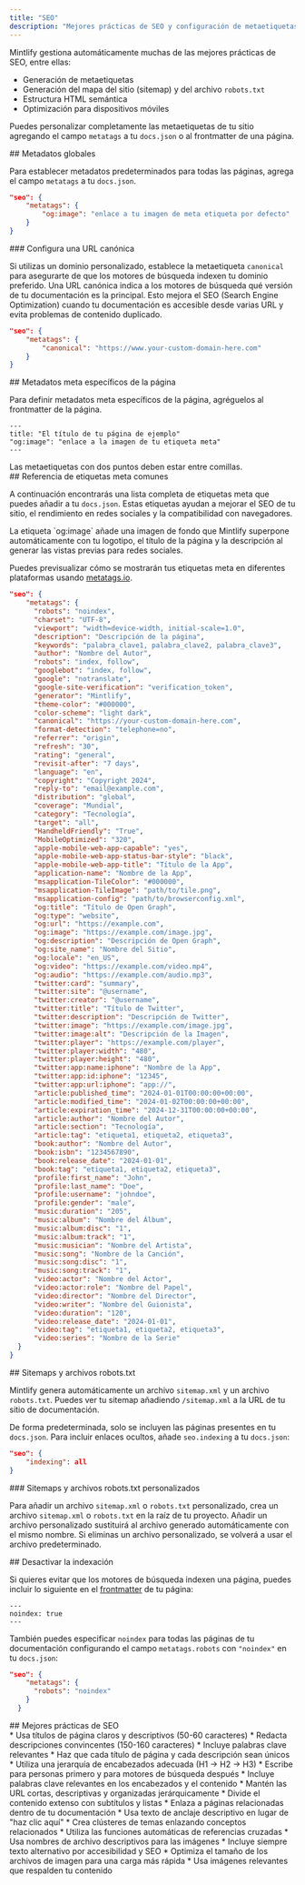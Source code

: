 ```yaml
---
title: "SEO"
description: "Mejores prácticas de SEO y configuración de metaetiquetas para mejorar la visibilidad en buscadores"
---
```


Mintlify gestiona automáticamente muchas de las mejores prácticas de SEO, entre ellas:

* Generación de metaetiquetas
* Generación del mapa del sitio (sitemap) y del archivo `robots.txt`
* Estructura HTML semántica
* Optimización para dispositivos móviles

Puedes personalizar completamente las metaetiquetas de tu sitio agregando el campo `metatags` a tu `docs.json` o al frontmatter de una página.

<div id="global-meta-tags">
  ## Metadatos globales
</div>

Para establecer metadatos predeterminados para todas las páginas, agrega el campo `metatags` a tu `docs.json`.

```json
"seo": {
    "metatags": {
        "og:image": "enlace a tu imagen de meta etiqueta por defecto"
    }
}
```

<div id="set-a-canonical-url">
  ### Configura una URL canónica
</div>

Si utilizas un dominio personalizado, establece la metaetiqueta `canonical` para asegurarte de que los motores de búsqueda indexen tu dominio preferido. Una URL canónica indica a los motores de búsqueda qué versión de tu documentación es la principal. Esto mejora el SEO (Search Engine Optimization) cuando tu documentación es accesible desde varias URL y evita problemas de contenido duplicado.

```json
"seo": {
    "metatags": {
        "canonical": "https://www.your-custom-domain-here.com"
    }
}
```

<div id="page-specific-meta-tags">
  ## Metadatos meta específicos de la página
</div>

Para definir metadatos meta específicos de la página, agréguelos al frontmatter de la página.

```mdx
---
title: "El título de tu página de ejemplo"
"og:image": "enlace a la imagen de tu etiqueta meta"
---
```

<Note>
  Las metaetiquetas con dos puntos deben estar entre comillas.
</Note>

<div id="common-meta-tags-reference">
  ## Referencia de etiquetas meta comunes
</div>

A continuación encontrarás una lista completa de etiquetas meta que puedes añadir a tu `docs.json`. Estas etiquetas ayudan a mejorar el SEO de tu sitio, el rendimiento en redes sociales y la compatibilidad con navegadores.

<Note>
  La etiqueta `og:image` añade una imagen de fondo que Mintlify superpone automáticamente con tu logotipo, el título de la página y la descripción al generar las vistas previas para redes sociales.
</Note>

Puedes previsualizar cómo se mostrarán tus etiquetas meta en diferentes plataformas usando [metatags.io](https://metatags.io/).

```json expandable
"seo": {
    "metatags": {
      "robots": "noindex",
      "charset": "UTF-8",
      "viewport": "width=device-width, initial-scale=1.0",
      "description": "Descripción de la página",
      "keywords": "palabra_clave1, palabra_clave2, palabra_clave3",
      "author": "Nombre del Autor",
      "robots": "index, follow",
      "googlebot": "index, follow",
      "google": "notranslate",
      "google-site-verification": "verification_token",
      "generator": "Mintlify",
      "theme-color": "#000000",
      "color-scheme": "light dark",
      "canonical": "https://your-custom-domain-here.com",
      "format-detection": "telephone=no",
      "referrer": "origin",
      "refresh": "30",
      "rating": "general",
      "revisit-after": "7 days",
      "language": "en",
      "copyright": "Copyright 2024",
      "reply-to": "email@example.com",
      "distribution": "global",
      "coverage": "Mundial",
      "category": "Tecnología",
      "target": "all",
      "HandheldFriendly": "True",
      "MobileOptimized": "320",
      "apple-mobile-web-app-capable": "yes",
      "apple-mobile-web-app-status-bar-style": "black",
      "apple-mobile-web-app-title": "Título de la App",
      "application-name": "Nombre de la App",
      "msapplication-TileColor": "#000000",
      "msapplication-TileImage": "path/to/tile.png",
      "msapplication-config": "path/to/browserconfig.xml",
      "og:title": "Título de Open Graph",
      "og:type": "website",
      "og:url": "https://example.com",
      "og:image": "https://example.com/image.jpg",
      "og:description": "Descripción de Open Graph",
      "og:site_name": "Nombre del Sitio",
      "og:locale": "en_US",
      "og:video": "https://example.com/video.mp4",
      "og:audio": "https://example.com/audio.mp3",
      "twitter:card": "summary",
      "twitter:site": "@username",
      "twitter:creator": "@username",
      "twitter:title": "Título de Twitter",
      "twitter:description": "Descripción de Twitter",
      "twitter:image": "https://example.com/image.jpg",
      "twitter:image:alt": "Descripción de la Imagen",
      "twitter:player": "https://example.com/player",
      "twitter:player:width": "480",
      "twitter:player:height": "480",
      "twitter:app:name:iphone": "Nombre de la App",
      "twitter:app:id:iphone": "12345",
      "twitter:app:url:iphone": "app://",
      "article:published_time": "2024-01-01T00:00:00+00:00",
      "article:modified_time": "2024-01-02T00:00:00+00:00",
      "article:expiration_time": "2024-12-31T00:00:00+00:00",
      "article:author": "Nombre del Autor",
      "article:section": "Tecnología",
      "article:tag": "etiqueta1, etiqueta2, etiqueta3",
      "book:author": "Nombre del Autor",
      "book:isbn": "1234567890",
      "book:release_date": "2024-01-01",
      "book:tag": "etiqueta1, etiqueta2, etiqueta3",
      "profile:first_name": "John",
      "profile:last_name": "Doe",
      "profile:username": "johndoe",
      "profile:gender": "male",
      "music:duration": "205",
      "music:album": "Nombre del Álbum",
      "music:album:disc": "1",
      "music:album:track": "1",
      "music:musician": "Nombre del Artista",
      "music:song": "Nombre de la Canción",
      "music:song:disc": "1",
      "music:song:track": "1",
      "video:actor": "Nombre del Actor",
      "video:actor:role": "Nombre del Papel",
      "video:director": "Nombre del Director",
      "video:writer": "Nombre del Guionista",
      "video:duration": "120",
      "video:release_date": "2024-01-01",
      "video:tag": "etiqueta1, etiqueta2, etiqueta3",
      "video:series": "Nombre de la Serie"
  }
}
```

<div id="sitemaps-and-robotstxt-files">
  ## Sitemaps y archivos robots.txt
</div>

Mintlify genera automáticamente un archivo `sitemap.xml` y un archivo `robots.txt`. Puedes ver tu sitemap añadiendo `/sitemap.xml` a la URL de tu sitio de documentación.

De forma predeterminada, solo se incluyen las páginas presentes en tu `docs.json`. Para incluir enlaces ocultos, añade `seo.indexing` a tu `docs.json`:

```json
"seo": {
    "indexing": all
}
```

<div id="custom-sitemaps-and-robotstxt-files">
  ### Sitemaps y archivos robots.txt personalizados
</div>

Para añadir un archivo `sitemap.xml` o `robots.txt` personalizado, crea un archivo `sitemap.xml` o `robots.txt` en la raíz de tu proyecto. Añadir un archivo personalizado sustituirá al archivo generado automáticamente con el mismo nombre. Si eliminas un archivo personalizado, se volverá a usar el archivo predeterminado.

<div id="disabling-indexing">
  ## Desactivar la indexación
</div>

Si quieres evitar que los motores de búsqueda indexen una página, puedes incluir lo siguiente en el [frontmatter](es/pages) de tu página:

```
---
noindex: true
---
```

También puedes especificar `noindex` para todas las páginas de tu documentación configurando el campo `metatags.robots` con `"noindex"` en tu `docs.json`:

```json
"seo": {
    "metatags": {
      "robots": "noindex"
    }
  }
```

<div id="seo-best-practices">
  ## Mejores prácticas de SEO
</div>

<AccordionGroup>
  <Accordion title="Redacta títulos y descripciones informativas">
    * Usa títulos de página claros y descriptivos (50-60 caracteres)
    * Redacta descripciones convincentes (150-160 caracteres)
    * Incluye palabras clave relevantes
    * Haz que cada título de página y cada descripción sean únicos
  </Accordion>

  <Accordion title="Optimiza la estructura de tu contenido">
    * Utiliza una jerarquía de encabezados adecuada (H1 → H2 → H3)
    * Escribe para personas primero y para motores de búsqueda después
    * Incluye palabras clave relevantes en los encabezados y el contenido
    * Mantén las URL cortas, descriptivas y organizadas jerárquicamente
    * Divide el contenido extenso con subtítulos y listas
  </Accordion>

  <Accordion title="Estrategia de enlaces internos">
    * Enlaza a páginas relacionadas dentro de tu documentación
    * Usa texto de anclaje descriptivo en lugar de &quot;haz clic aquí&quot;
    * Crea clústeres de temas enlazando conceptos relacionados
    * Utiliza las funciones automáticas de referencias cruzadas
  </Accordion>

  <Accordion title="SEO de imágenes">
    * Usa nombres de archivo descriptivos para las imágenes
    * Incluye siempre texto alternativo por accesibilidad y SEO
    * Optimiza el tamaño de los archivos de imagen para una carga más rápida
    * Usa imágenes relevantes que respalden tu contenido
  </Accordion>
</AccordionGroup>